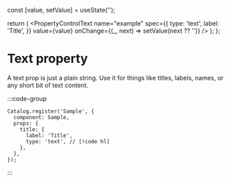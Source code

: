 
  const [value, setValue] = useState('');

  return (
    <PropertyControlText
      name="example"
      spec={{
        type: 'text',
        label: 'Title',
      }}
      value={value}
      onChange={(_, next) => setValue(next ?? '')}
    />
  );
};

# Text property

A text prop is just a plain string. Use it for things like titles, labels, names, or any short bit of text content.

:::code-group
<div data-title="Preview">
  <BasicUsage />
</div>

```tsx [Code]
Catalog.register('Sample', {
  component: Sample,
  props: {
    title: {
      label: 'Title',
      type: 'text', // [!code hl]
    },
  },
});
```
:::
